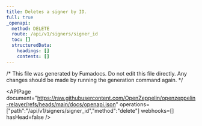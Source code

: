 ```yaml
---
title: Deletes a signer by ID.
full: true
_openapi:
  method: DELETE
  route: /api/v1/signers/signer_id
  toc: []
  structuredData:
    headings: []
    contents: []
---
```


/* This file was generated by Fumadocs. Do not edit this file directly. Any changes should be made by running the generation command again. */

<APIPage document="https://raw.githubusercontent.com/OpenZeppelin/openzeppelin-relayer/refs/heads/main/docs/openapi.json" operations=["path":"/api/v1/signers/signer_id","method":"delete"] webhooks=[] hasHead=false />

